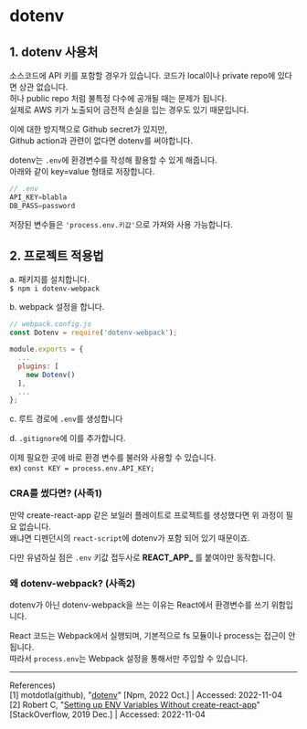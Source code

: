 # dotenv
## 1. dotenv 사용처
소스코드에 API 키를 포함할 경우가 있습니다. 코드가 local이나 private repo에 있다면 상관 없습니다.  
허나 public repo 처럼 불특정 다수에 공개될 때는 문제가 됩니다.  
실제로 AWS 키가 노출되어 금전적 손실을 입는 경우도 있기 때문입니다.

이에 대한 방지책으로 Github secret가 있지만,  
Github action과 관련이 없다면 dotenv를 써야합니다.

dotenv는 `.env`에 환경변수를 작성해 활용할 수 있게 해줍니다.  
아래와 같이 key=value 형태로 저장합니다.
```js
// .env
API_KEY=blabla
DB_PASS=password
```
저장된 변수들은 `'process.env.키값'`으로 가져와 사용 가능합니다.

## 2. 프로젝트 적용법
a. 패키지를 설치합니다.  
`$ npm i dotenv-webpack`

b. webpack 설정을 합니다.
```js
// webpack.config.js
const Dotenv = require('dotenv-webpack');

module.exports = {
  ...
  plugins: [
    new Dotenv()
  ],
  ...
};
```
c. 루트 경로에 `.env`를 생성합니다

d. `.gitignore`에 이를 추가합니다.

이제 필요한 곳에 바로 환경 변수를 불러와 사용할 수 있습니다.  
ex) `const KEY = process.env.API_KEY;`

### CRA를 썼다면? (사족1)
만약 create-react-app 같은 보일러 플레이트로 프로젝트를 생성했다면 위 과정이 필요 없습니다.  
왜냐면 디펜던시의 `react-script`에 dotenv가 포함 되어 있기 때문이죠.

다만 유념하실 점은 `.env` 키값 접두사로 **REACT_APP_** 를 붙여야만 동작합니다.  

### 왜 dotenv-webpack? (사족2)
dotenv가 아닌 dotenv-webpack을 쓰는 이유는 React에서 환경변수를 쓰기 위함입니다.

React 코드는 Webpack에서 실행되며, 기본적으로 fs 모듈이나 process는 접근이 안됩니다.  
따라서 `process.env`는 Webpack 설정을 통해서만 주입할 수 있습니다. 

- - -
References)  
[1] motdotla(github), "[dotenv](https://www.npmjs.com/package/dotenv)" [Npm, 2022 Oct.] | Accessed: 2022-11-04  
[2] Robert C, "[Setting up ENV Variables Without create-react-app](https://stackoverflow.com/questions/59243719/setting-up-env-variables-without-create-react-app)" [StackOverflow, 2019 Dec.] | Accessed: 2022-11-04  